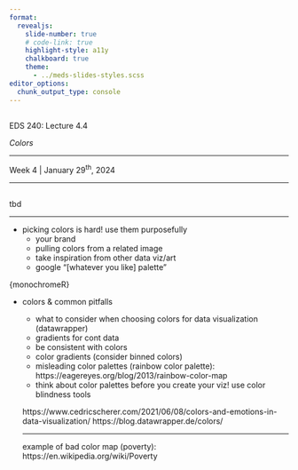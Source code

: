 ```yaml
---
format: 
  revealjs:
    slide-number: true
    # code-link: true
    highlight-style: a11y
    chalkboard: true
    theme: 
      - ../meds-slides-styles.scss
editor_options: 
  chunk_output_type: console
---
```


## {#title-slide data-menu-title="Title Slide" background="#053660"} 

[EDS 240: Lecture 4.4]{.custom-title}

[*Colors*]{.custom-subtitle}

<hr class="hr-teal">

[Week 4 | January 29^th^, 2024]{.custom-subtitle3}

---

## {#choosing-colors data-menu-title="Choosing colors"} 

[tbd]{.slide-title}

<hr>

- picking colors is hard! use them purposefully
  - your brand
  - pulling colors from a related image
  - take inspiration from other data viz/art 
  - google "[whatever you like] palette"

{monochromeR}

- colors & common pitfalls
  - what to consider when choosing colors for data visualization (datawrapper)
  - gradients for cont data
  - be consistent with colors
  - color gradients (consider binned colors)
  - misleading color palettes (rainbow color palette): https://eagereyes.org/blog/2013/rainbow-color-map
  - think about color palettes before you create your viz! use color blindness tools
  
  https://www.cedricscherer.com/2021/06/08/colors-and-emotions-in-data-visualization/
  https://blog.datawrapper.de/colors/
  
  ---
  
  example of bad color map (poverty): https://en.wikipedia.org/wiki/Poverty
